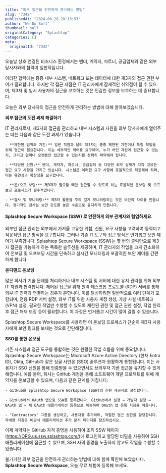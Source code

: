 ```yaml
---
title: "외부 접근을 안전하게 관리하는 방법"
slug: "7342"
publishedAt: "2024-08-28 20:13:53"
author: "We Do Soft"
thumbnail: null
originalCategory: "Splashtop"
categories: []
meta:
  originalId: "7342"
---
```


오늘날 상호 연결된 비즈니스 환경에서는 벤더, 계약자, 파트너, 공급업체와 같은 외부 당사자와의 협력이 일반적입니다.

이러한 협력에는 종종 내부 시스템, 네트워크 또는 데이터에 대한 제3자의 접근 권한 부여가 필요합니다. 하지만 각 접근 지점은 IT 관리자에게 잠재적인 취약점이 될 수 있으며, 제3자 및 임시 사용자의 접근을 보호하는 것은 민감한 정보를 보호하는 데 중요합니다.

오늘은 외부 당사자의 접근을 안전하게 관리하는 방법에 대해 알아보겠습니다.

**외부 접근의 도전 과제 해결하기**

IT 관리자로서, 제3자의 접근을 관리하고 내부 시스템과 자원을 외부 당사자에게 열어주는 데는 다음과 같은 도전 과제가 있습니다.

 	- **제한된 범위와 기간:** 일반 직원과 달리 제3자는 종종 제한된 기간이나 특정 작업을 위해 접근이 필요합니다. 이는 세부적인 제어를 요구하며, 누가 어떤 자원에 접근할 수 있는지, 그리고 얼마나 오랫동안 접근할 수 있는지를 정확히 파악해야 합니다.

 	- **다양한 신원:** 벤더, 계약자, 파트너, 공급업체 등 다양한 외부 실체가 각각 고유한 접근 요구 사항을 가지고 있습니다. 시스템은 이러한 요구 사항에 효율적으로 적응해야 하며, 이는 유연성과 확장성을 요구합니다.

 	- **온/오프 보딩:** 제3자가 필요할 때만 접근할 수 있도록 하는 효율적인 온보딩 및 오프보딩 프로세스가 필수적입니다.

 	- **감사 및 모니터링:** 제3자 활동을 주의 깊게 모니터링하는 것은 보안의 차이를 만듭니다. 정기적인 감사는 보안 강도를 높은 수준으로 유지하게 만듭니다.

#### **Splashtop Secure Workspace (SSW) 로 안전하게 외부 관계자와 협업하세요.**

외부인 접근 관리는 외부에서 가져올 고유한 위험, 신원, 요구 사항을 고려하여 동적이고 적응적인 접근 방식을 요구합니다.
그러나 기존 IT 도구와 접근 방식은 번거롭고 보안 제어가 부족합니다.
Splashtop Secure Workspace (SSW)는 몇 번의 클릭만으로 제3자 접근을 가능하게 하는 독특한 솔루션을 제공하며, IT 관리자의 작업을 크게 간소화하여 온보딩 및 오프보딩 시간을 단축하고 실시간 모니터링과 포괄적인 보안 제어를 간편하게 합니다.

**온디맨드 온보딩**

많은 회사가 기술 문제를 처리하거나 내부 시스템 및 서버에 대한 유지 관리를 위해 외부 IT 지원과 협력합니다.
제어된 접근을 위해 원격 데스크톱 프로토콜 (RDP) 서버를 통해 외부 IT 인력과 연결하는 경우가 흔합니다.
이를 달성하려면 일반적으로 여러 단계가 포함되며, 전용 RDP 서버 설정, 외부 IT를 위한 사용자 계정 생성, 가상 사설 네트워크 (VPN) 설정, 필요한 작업만 수행할 수 있도록 제한된 권한 및 접근 권한 설정, 작업 완료 후 접근 해제 보장 등이 필요합니다. 이 과정은 번거롭고 시간이 많이 걸릴 수 있습니다.

Splashtop Secure Workspace를 사용하면 이 온보딩 프로세스가 단순히 제3자 사용자에게 보안 링크를 보내는 것으로 간단해집니다.

**SSO를 통한 온보딩**

기존 시스템과 접근 도구를 통합하는 것은 원활한 작업 흐름을 위해 중요합니다. Splashtop Secure Workspace는 Microsoft Azure Active Directory (현재 Entra ID), Okta, GitHub과 같은 싱글 사인온 (SSO) 솔루션과 원활하게 통합됩니다. 이는 사용자가 SSO 신원을 통해 인증받을 수 있으면서도 브라우저 기반 접근을 유지할 수 있게 해줍니다. 예를 들어, 회사는 GitHub 계정을 통해 소프트웨어 개발 프로젝트를 위해 계약자를 온보딩할 수 있으며, 다음과 같은 단계를 거칩니다:

 	- GitHub을 Splashtop Secure Workspace (SSW)의 신원 제공자로 설정합니다.

 	- GitHub에서 OAuth 앱으로 SSW를 등록합니다. GitHub에서 설정 → 개발자 설정 → OAuth 앱 → 새 OAuth 애플리케이션 등록으로 이동하여 OAuth 앱 등록 지침을 따릅니다.

 	- "Contractors" 그룹을 생성하고, 사용자를 추가하며, 적절한 접근 권한을 할당합니다. 자세한 지침은 비공식 애플리케이션 추가 문서 페이지를 참조하십시오.

이제 계약자는 GitHub 자격 증명을 사용하여 조직 SSW 페이지(https://ORG.us.ssw.splashtop.com/)에 로그인하고 할당된 비밀을 사용하여 SSH 애플리케이션에 접근할 수 있으며, SSH 자격 증명을 노출하지 않고도 작업을 수행할 수 있습니다.

불가피한 외부 접근을 안전하게 관리하는 방법에 대해 함께 확인해 보았습니다.
**Splashtop Secure Workspace**, 오늘 무료 체험에 등록해 보세요.
